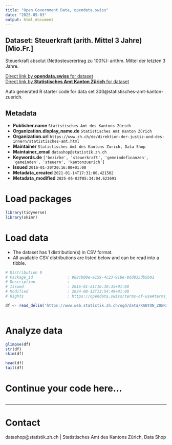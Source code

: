 ```yaml
---
title: "Open Government Data, opendata.swiss"
date: "2025-05-03"
output: html_document
---
```


## Dataset: Steuerkraft (arith. Mittel 3 Jahre) [Mio.Fr.]

Steuerkraft absolut (Nettosteuerertrag zu 100%): arithm. Mittel der letzten 3 Jahre.

[Direct link by **opendata.swiss** for dataset](https://opendata.swiss/de/dataset/steuerkraft-arith-mittel-3-jahre-mio-fr)<br>
[Direct link by **Statistisches Amt Kanton Zürich** for dataset](https://www.zh.ch/de/politik-staat/gemeinden/gemeindeportraet.html)

Auto generated R starter code for data set 300@statistisches-amt-kanton-zuerich.

## Metadata

- **Publisher.name** `Statistisches Amt des Kantons Zürich`
- **Organization.display_name.de** `Statistisches Amt Kanton Zürich`
- **Organization.url** `https://www.zh.ch/de/direktion-der-justiz-und-des-innern/statistisches-amt.html`
- **Maintainer** `Statistisches Amt des Kantons Zürich, Data Shop`
- **Maintainer_email** `datashop@statistik.zh.ch`
- **Keywords.de** `['bezirke', 'steuerkraft', 'gemeindefinanzen', 'gemeinden', 'steuern', 'kantonzuerich']`
- **Issued** `2016-01-20T20:16:00+01:00`
- **Metadata_created** `2021-01-14T17:31:00.421502`
- **Metadata_modified** `2025-05-02T05:34:04.623691`


# Load packages

```r

library(tidyverse)
library(skimr)

```

# Load data

-   The dataset has 1 distribution(s) in CSV format.
-   All available CSV distributions are listed below and can be read into a tibble.

```r

# Distribution 0
# Package_id               : 968cb00e-e159-4c23-918e-8dd835db5b01
# Description              : 
# Issued                   : 2016-01-21T16:30:35+01:00
# Modified                 : 2024-08-12T13:54:49+01:00
# Rights                   : https://opendata.swiss/terms-of-use#terms_by

df <- read_delim('https://www.web.statistik.zh.ch/ogd/data/KANTON_ZUERICH_375.csv')



```

# Analyze data

```r

glimpse(df)
str(df)
skim(df)

head(df)
tail(df)

```

# Continue your code here...

```r

```

------------------------------------------------------------------------

# Contact

datashop@statistik.zh.ch | Statistisches Amt des Kantons Zürich, Data Shop

